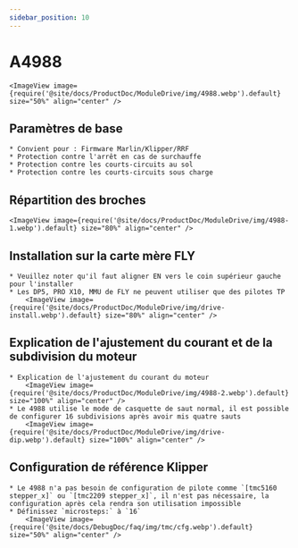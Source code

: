 ```yaml
---
sidebar_position: 10
---
```


# A4988

    <ImageView image={require('@site/docs/ProductDoc/ModuleDrive/img/4988.webp').default} size="50%" align="center" />

## Paramètres de base

    * Convient pour : Firmware Marlin/Klipper/RRF
    * Protection contre l'arrêt en cas de surchauffe
    * Protection contre les courts-circuits au sol
    * Protection contre les courts-circuits sous charge

## Répartition des broches

    <ImageView image={require('@site/docs/ProductDoc/ModuleDrive/img/4988-1.webp').default} size="80%" align="center" />

## Installation sur la carte mère FLY
    * Veuillez noter qu'il faut aligner EN vers le coin supérieur gauche pour l'installer
    * Les DP5, PRO X10, MMU de FLY ne peuvent utiliser que des pilotes TP
        <ImageView image={require('@site/docs/ProductDoc/ModuleDrive/img/drive-install.webp').default} size="80%" align="center" />

## Explication de l'ajustement du courant et de la subdivision du moteur
    * Explication de l'ajustement du courant du moteur
        <ImageView image={require('@site/docs/ProductDoc/ModuleDrive/img/4988-2.webp').default} size="100%" align="center" />
    * Le 4988 utilise le mode de casquette de saut normal, il est possible de configurer 16 subdivisions après avoir mis quatre sauts
        <ImageView image={require('@site/docs/ProductDoc/ModuleDrive/img/drive-dip.webp').default} size="100%" align="center" />

## Configuration de référence Klipper
    * Le 4988 n'a pas besoin de configuration de pilote comme `[tmc5160 stepper_x]` ou `[tmc2209 stepper_x]`, il n'est pas nécessaire, la configuration après cela rendra son utilisation impossible
    * Définissez `microsteps:` à `16`
        <ImageView image={require('@site/docs/DebugDoc/faq/img/tmc/cfg.webp').default} size="50%" align="center" />
